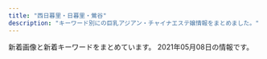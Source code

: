 ```yaml
---
title: "西日暮里・日暮里・鶯谷"
description: "キーワード別にの巨乳アジアン・チャイナエステ嬢情報をまとめました。"
---
```


新着画像と新着キーワードをまとめています。
2021年05月08日の情報です。

<DmmAffiliateIns />
<KeywordTable
  shops={
    [
    {
        "station": "JR\u9daf\u8c37\u99c5\u5317\u53e3",
        "url": "http://es-rlx.com/",
        "name": "\u5065\u7f8e\u5802",
        "keywords": {
            "C": 21
        },
        "img_links": [
            "http://es-rlx.com/staff/sakura/01mb.jpg",
            "http://es-rlx.com/staff/yuki/01.jpg",
            "http://es-rlx.com/staff/hana/01mb.jpg",
            "http://es-rlx.com/staff/mai/01.jpg",
            "http://es-rlx.com/i/files/homeimg.jpg",
            "http://es-rlx.com/img/ttl_rec.png",
            "http://es-rlx.com/img/ft_tel.png",
            "http://es-rlx.com/img/access/road01.jpg",
            "http://es-rlx.com/staff/minami/01mb.jpg",
            "http://es-rlx.com/pic/top2.jpg",
            "http://es-rlx.com/img/access/roaddm.png",
            "http://es-rlx.com/pic/head.png",
            "http://es-rlx.com/staff/minami/01.jpg",
            "http://es-rlx.com/img/ttl_tnew.png",
            "http://es-rlx.com/img/access/kanban.png",
            "http://es-rlx.com/staff/rumi/01mb.jpg",
            "http://es-rlx.com/img/ttl_staff.png",
            "http://es-rlx.com/img/access/road03.jpg",
            "http://es-rlx.com/img/access/road02.jpg",
            "http://es-rlx.com/pic/top3.jpg",
            "http://es-rlx.com/staff/yuki/01mb.jpg",
            "http://es-rlx.com/staff/mai/01mb.jpg",
            "http://es-rlx.com/staff/hana/01.jpg",
            "http://es-rlx.com/staff/sakura/01.jpg",
            "http://es-rlx.com/img/ttl_mobile.png",
            "http://es-rlx.com/pic/top1.jpg",
            "http://es-rlx.com/img/youtube.jpg",
            "http://es-rlx.com/img/access/road04.jpg",
            "http://es-rlx.com/staff/rumi/01.jpg"
        ]
    },
    {
        "url": "http://www.es-ms.work/",
        "name": "\u685c\u306e\u5bb6",
        "img_links": [
            "http://www.es-ms.work/images/tg.jpg",
            "http://www.es-ms.work/staff/kaya.jpg",
            "http://www.es-ms.work/images/int1.jpg",
            "http://www.es-ms.work/images/s1.png",
            "http://www.es-ms.work/images/sys.jpg",
            "http://www.es-ms.work/images/head.jpg",
            "http://www.es-ms.work/staff/sayuri.jpg",
            "http://www.es-ms.work/img/sayuri1.jpg",
            "http://www.es-ms.work/images/ac1.jpg",
            "http://www.es-ms.work/img/rina1.jpg",
            "http://www.es-ms.work/images/1.jpg",
            "http://www.es-ms.work/images/3.jpg",
            "http://www.es-ms.work/img/kaya1.jpg",
            "http://www.es-ms.work/images/rec1.jpg",
            "http://www.es-ms.work/images/rec2.jpg",
            "http://www.es-ms.work/staff/rina.jpg",
            "http://www.es-ms.work/images/int2.jpg",
            "http://www.es-ms.work/images/staff_t.jpg",
            "http://www.es-ms.work/images/news.jpg",
            "http://www.es-ms.work/images/2.jpg",
            "http://www.es-ms.work/images/interior_t.jpg"
        ],
        "keywords": {},
        "station": "JR\u9daf\u8c37\u99c5\u5317\u53e3"
    },
    {
        "keywords": {
            "C": 1,
            "87": 1,
            "84": 2,
            "E": 1,
            "D": 10,
            "86": 8,
            "85": 1
        },
        "url": "http://chou.ies.bz/",
        "name": "\u706f\u308a\u5c4b",
        "station": "JR\u897f\u65e5\u66ae\u91cc\u99c5",
        "img_links": [
            "http://chou.ies.bz/photos/sites/85/2020/12/2020121802483415.jpg",
            "http://chou.ies.bz/photos/sites/85/2020/12/2020120204150858.jpg",
            "http://chou.ies.bz/photos/sites/85/2019/07/2019070106330942.jpg",
            "http://chou.ies.bz/images/s_link.png",
            "http://chou.ies.bz/photos/sites/85/2020/10/2020100610383828.jpg",
            "http://chou.ies.bz/photos/sites/85/2019/07/2019070106340260.jpg",
            "http://chou.ies.bz/images/n1.jpg",
            "http://chou.ies.bz/images/mobile.png",
            "http://chou.ies.bz/images/top.png",
            "http://chou.ies.bz/images/s_news.png",
            "http://chou.ies.bz/photos/sites/85/2021/04/2021042710033582.jpg",
            "http://chou.ies.bz/photos/sites/85/2019/07/2019070106320474.jpg",
            "http://chou.ies.bz/photos/sites/85/2019/07/2019070106333414.jpg",
            "http://chou.ies.bz/photos/sites/85/2019/12/2019120602315853.jpg",
            "http://chou.ies.bz/photos/sites/85/2020/10/2020100610370157.jpg",
            "http://chou.ies.bz/images/n3.png",
            "http://chou.ies.bz/images/s_pick.png",
            "http://chou.ies.bz/images/s3.png",
            "http://chou.ies.bz/photos/sites/85/2020/12/2020120204265615.jpg",
            "http://chou.ies.bz/images/s1.png",
            "http://chou.ies.bz/photos/sites/85/2019/07/2019070509385227.jpg",
            "http://chou.ies.bz/images/s_staff.jpg",
            "http://chou.ies.bz/photos/sites/85/2019/06/2019062803491517.jpg"
        ]
    },
    {
        "url": "https://www.sofia-est.com/",
        "keywords": {
            "\u30c0\u30a4\u30ca\u30de\u30a4\u30c8": 1,
            "E": 1,
            "G": 2,
            "\u30bb\u30af\u30b7\u30fc": 39
        },
        "name": "\u30bd\u30d5\u30a3\u30a2",
        "img_links": [
            "https://www.sofia-est.com/img/girl/main/s92_1.jpg",
            "https://www.sofia-est.com/img/girl/thumb/s55_1.jpg",
            "https://www.sofia-est.com/img/material/mob_t1.jpg",
            "https://www.sofia-est.com/img/girl/list/s92_list.jpg",
            "https://www.sofia-est.com/img/girl/thumb/s81_5.jpg",
            "https://www.sofia-est.com/img/what/coupon202009.png",
            "https://www.sofia-est.com/img/material/photo7.jpg",
            "https://www.sofia-est.com/img/girl/list/s100_list.jpg",
            "https://www.sofia-est.com/img/material/noimg_m.jpg",
            "https://www.sofia-est.com/img/girl/pickup/pickup20191220093702.jpg",
            "https://www.sofia-est.com/img/girl/thumb/s81_3.jpg",
            "https://www.sofia-est.com/img/material/page8_subt1.png",
            "https://www.sofia-est.com/img/girl/thumb/s100_2.jpg",
            "https://www.sofia-est.com/img/girl/thumb/s81_2.jpg",
            "https://www.sofia-est.com/img/girl/thumb/s97_1.jpg",
            "https://www.sofia-est.com/img/material/page3_1_subt2.png",
            "https://www.sofia-est.com/img/material/mob_m3_rev1.jpg",
            "https://www.sofia-est.com/img/girl/main/s57_1.jpg",
            "https://www.sofia-est.com/img/girl/thumb/s99_2.jpg",
            "https://www.sofia-est.com/img/girl/mobilepickup/mobilepickup20200302124127.jpg",
            "https://www.sofia-est.com/img/material/pagetop_rollout.png",
            "https://www.sofia-est.com/img/girl/list/s111_list.jpg",
            "https://www.sofia-est.com/img/girl/list/s57_list.jpg",
            "https://www.sofia-est.com/img/girl/thumb/s97_2.jpg",
            "https://www.sofia-est.com/img/girl/pickup/pickup20191220093623.jpg",
            "https://www.sofia-est.com/img/material/mob_m5.jpg",
            "https://www.sofia-est.com/img/material/yakusoku.png",
            "https://www.sofia-est.com/img/girl/thumb/s89_1.jpg",
            "https://www.sofia-est.com/img/material/page2_subt1.png",
            "https://www.sofia-est.com/img/material/mob_m4.jpg",
            "https://www.sofia-est.com/img/girl/thumb/s81_1.jpg",
            "https://www.sofia-est.com/img/top/topslide20150918.jpg",
            "https://www.sofia-est.com/img/material/movie_left_yaji.png",
            "https://www.sofia-est.com/img/material/mob_t3.jpg",
            "https://www.sofia-est.com/img/girl/list/s55_list.jpg",
            "https://www.sofia-est.com/img/girl/main/s84_1.jpg",
            "https://www.sofia-est.com/img/material/page6_subt2.png",
            "https://www.sofia-est.com/img/girl/main/s94_1.jpg",
            "https://www.sofia-est.com/img/girl/thumb/s92_1.jpg",
            "https://www.sofia-est.com/img/material/gm2_rollout.png",
            "https://www.sofia-est.com/img/material/coursepoint_rev2.png",
            "https://www.sofia-est.com/img/material/page4_subt1.png",
            "https://www.sofia-est.com/img/material/iph.png",
            "https://www.sofia-est.com/img/girl/thumb/s100_1.jpg",
            "https://www.sofia-est.com/img/material/top_pickup.png",
            "https://www.sofia-est.com/img/girl/main/s55_1.jpg",
            "https://www.sofia-est.com/img/material/page7_subt1.png",
            "https://www.sofia-est.com/img/girl/main/s99_1.jpg",
            "https://www.sofia-est.com/img/top/topslide20141211.jpg",
            "https://www.sofia-est.com/img/material/page3_1_subt1.png",
            "https://www.sofia-est.com/img/material/photo8.jpg",
            "https://www.sofia-est.com/img/material/course_tanta1.png",
            "https://www.sofia-est.com/img/girl/main/s100_1.jpg",
            "https://www.sofia-est.com/img/material/top_kodawari.png",
            "https://www.sofia-est.com/img/material/top_newface.png",
            "https://www.sofia-est.com/img/girl/thumb/s108_1.jpg",
            "https://www.sofia-est.com/img/material/top_movie.png",
            "https://www.sofia-est.com/img/girl/main/s97_1.jpg",
            "https://www.sofia-est.com/img/material/page5_subt1.png",
            "https://www.sofia-est.com/img/material/phototxt.jpg",
            "https://www.sofia-est.com/img/material/photo1.jpg",
            "https://www.sofia-est.com/img/material/mob_t4.jpg",
            "https://www.sofia-est.com/img/girl/thumb/s94_1.jpg",
            "https://www.sofia-est.com/img/girl/thumb/s94_2.jpg",
            "https://www.sofia-est.com/img/material/movieicon.png",
            "https://www.sofia-est.com/img/girl/list/s94_list.jpg",
            "https://www.sofia-est.com/img/material/top_twitter.png",
            "https://www.sofia-est.com/img/girl/list/s99_list.jpg",
            "https://www.sofia-est.com/img/girl/thumb/s84_1.jpg",
            "https://www.sofia-est.com/img/material/photo5.jpg",
            "https://www.sofia-est.com/img/material/hosi5.png",
            "https://www.sofia-est.com/img/material/course_tanta2.png",
            "https://www.sofia-est.com/img/material/noimg_b.jpg",
            "https://www.sofia-est.com/img/material/mob_youtube.png",
            "https://www.sofia-est.com/img/material/top_infomation.png",
            "https://www.sofia-est.com/img/material/movie20141210.jpg",
            "https://www.sofia-est.com/img/material/mob_t5.jpg",
            "https://www.sofia-est.com/img/girl/thumb/s81_4.jpg",
            "https://www.sofia-est.com/img/material/top_camp.png",
            "https://www.sofia-est.com/img/girl/thumb/s89_2.jpg",
            "https://www.sofia-est.com/img/material/gm4_rollout.png",
            "https://www.sofia-est.com/img/material/mobileqr.png",
            "https://www.sofia-est.com/img/girl/list/s89_list.jpg",
            "https://www.sofia-est.com/img/material/photo6.jpg",
            "https://www.sofia-est.com/img/material/noimg_thumb.jpg",
            "https://www.sofia-est.com/img/material/sd_rt_btn.png",
            "https://www.sofia-est.com/img/girl/thumb/s92_2.jpg",
            "https://www.sofia-est.com/img/girl/pickup/pickup20190509222453.jpg",
            "https://www.sofia-est.com/img/material/page3_subt1.png",
            "https://www.sofia-est.com/img/material/page6_subt3.png",
            "https://www.sofia-est.com/img/banner/koko_120x60.png",
            "https://www.sofia-est.com/img/material/courseoption_rev1.png",
            "https://www.sofia-est.com/img/material/gm6_rollout.png",
            "https://www.sofia-est.com/img/material/mob_t2.jpg",
            "https://www.sofia-est.com/img/girl/main/s89_1.jpg",
            "https://www.sofia-est.com/img/material/gm1_rollout.png",
            "https://www.sofia-est.com/img/girl/thumb/s56_1.jpg",
            "https://www.sofia-est.com/img/material/photo3.jpg",
            "https://www.sofia-est.com/img/girl/main/s81_1.jpg",
            "https://www.sofia-est.com/img/top/topslide20141210.jpg",
            "https://www.sofia-est.com/img/material/photo4.jpg",
            "https://www.sofia-est.com/img/material/mob_m1_rev1.jpg",
            "https://www.sofia-est.com/img/girl/list/s97_list.jpg",
            "https://www.sofia-est.com/img/material/gm3_rollout.png",
            "https://www.sofia-est.com/img/girl/main/s108_1.jpg",
            "https://www.sofia-est.com/img/girl/thumb/s55_3.jpg",
            "https://www.sofia-est.com/img/material/page5_subt2.png",
            "https://www.sofia-est.com/img/material/mob_m2_rev1.jpg",
            "https://www.sofia-est.com/img/material/photobig.jpg",
            "https://www.sofia-est.com/img/material/top_about.png",
            "https://www.sofia-est.com/img/girl/pickup/pickup20200111122329.jpg",
            "https://www.sofia-est.com/img/material/page8_subt2.png",
            "https://www.sofia-est.com/img/girl/thumb/s57_1.jpg",
            "https://www.sofia-est.com/img/girl/thumb/s99_1.jpg",
            "https://www.sofia-est.com/img/girl/thumb/s55_2.jpg",
            "https://www.sofia-est.com/img/material/gm5_rollout.png",
            "https://www.sofia-est.com/img/material/top_news.png",
            "https://www.sofia-est.com/img/material/top_kodawariimg1.jpg",
            "https://www.sofia-est.com/img/girl/list/s84_list.jpg",
            "https://www.sofia-est.com/img/material/photo2.jpg",
            "https://www.sofia-est.com/img/girl/list/s108_list.jpg",
            "https://www.sofia-est.com/img/material/page4_subt2.png",
            "https://www.sofia-est.com/img/material/movie_right_yaji.png",
            "https://www.sofia-est.com/img/girl/list/s56_list.jpg",
            "https://www.sofia-est.com/img/girl/thumb/s84_2.jpg",
            "https://www.sofia-est.com/img/material/doublecourse_rev1.png",
            "https://www.sofia-est.com/img/girl/list/s81_list.jpg",
            "https://www.sofia-est.com/img/material/page6_subt1.png"
        ],
        "station": "JR\u65e5\u66ae\u91cc\u99c5\u5357\u53e3"
    },
    {
        "name": "\u672a\u6765",
        "keywords": {},
        "station": "\u65e5\u66ae\u91cc\u99c5\u6771\u53e3",
        "url": "http://www.relax-mirai.info/",
        "img_links": [
            "http://www.relax-mirai.info/images/info02.jpg",
            "http://www.relax-mirai.info/gals/aki1.jpg",
            "http://www.relax-mirai.info/images/m04.jpg",
            "http://www.relax-mirai.info/images/qr.jpg",
            "http://www.relax-mirai.info/images/sayuri1.jpg",
            "http://www.relax-mirai.info/images/info01.jpg",
            "http://www.relax-mirai.info/gals/emi1.jpg",
            "http://www.relax-mirai.info/images/risa1.jpg",
            "http://www.relax-mirai.info/gals/risa1.jpg",
            "http://www.relax-mirai.info/i/120/sayuri1.jpg",
            "http://www.relax-mirai.info/i/images/momo1.jpg",
            "http://www.relax-mirai.info/i/images/sayuri1.jpg",
            "http://www.relax-mirai.info/images/m03.jpg",
            "http://www.relax-mirai.info/images/m02.jpg",
            "http://www.relax-mirai.info/gals/kaka1.jpg",
            "http://www.relax-mirai.info/images/momo1.jpg"
        ]
    },
    {
        "station": "JR\u65e5\u66ae\u91cc\u99c5\u6771\u53e3",
        "url": "http://esthe-aroma.red/",
        "name": "\u548c\u5408 \u308f\u3054\u3046",
        "img_links": [
            "http://esthe-aroma.red/images/cg10.jpg",
            "http://esthe-aroma.red/images/r4.jpg",
            "http://esthe-aroma.red/images/cg01.jpg",
            "http://esthe-aroma.red/images/sruru.jpg",
            "http://esthe-aroma.red/images/r2.jpg",
            "http://esthe-aroma.red/images/rec.png",
            "http://esthe-aroma.red/images/news.png",
            "http://esthe-aroma.red/images/cg09.jpg",
            "http://esthe-aroma.red/link/menlog.jpg",
            "http://esthe-aroma.red/images/kan.jpg",
            "http://esthe-aroma.red/images/precau.png",
            "http://esthe-aroma.red/images/cg06.jpg",
            "http://esthe-aroma.red/images/cg04.jpg",
            "http://esthe-aroma.red/images/staff_s.png",
            "http://esthe-aroma.red/images/evetop.png",
            "http://esthe-aroma.red/images/cg02.jpg",
            "http://esthe-aroma.red/images/r3.jpg",
            "http://esthe-aroma.red/images/cg07.jpg",
            "http://esthe-aroma.red/images/cg08.jpg",
            "http://esthe-aroma.red/images/imm.jpg",
            "http://esthe-aroma.red/images/cg03.jpg",
            "http://esthe-aroma.red/images/top.png",
            "http://esthe-aroma.red/images/r1.jpg"
        ],
        "keywords": {
            "E": 1,
            "D": 8,
            "86": 9
        }
    },
    {
        "keywords": {
            "94": 3,
            "F": 3,
            "E": 6,
            "C": 19,
            "D": 47,
            "85": 15,
            "86": 19
        },
        "station": "JR\u65e5\u66ae\u91cc\u99c5\u5357\u53e3",
        "img_links": [
            "http://www.mac-riraku106.xyz/uploads/200501/1-200501125300127.jpg",
            "http://www.mac-riraku106.xyz/uploads/190926/1-1Z926131T2408.jpg",
            "http://www.mac-riraku106.xyz/uploads/200501/1-200501145002a7.jpg",
            "http://www.mac-riraku106.xyz/uploads/190906/1-1ZZ6125225A4.jpg",
            "http://www.mac-riraku106.xyz/uploads/200801/1-200P1110631926.jpg",
            "http://www.mac-riraku106.xyz/uploads/200608/1-20060Q0251EY.jpg",
            "http://www.mac-riraku106.xyz/uploads/191106/1-191106092T0531.jpg",
            "http://www.mac-riraku106.xyz/static/picture/top-img01.png",
            "http://www.mac-riraku106.xyz/uploads/191209/1-191209123459153.jpg",
            "http://www.mac-riraku106.xyz/static/picture/top-img09.png",
            "http://www.mac-riraku106.xyz/uploads/190723/25-1.jpg",
            "http://www.mac-riraku106.xyz/uploads/191128/1-19112Q3102OP.jpg",
            "http://www.mac-riraku106.xyz/uploads/190723/33-1.jpg",
            "http://www.mac-riraku106.xyz/uploads/191128/1-19112Q31009521.jpg",
            "http://www.mac-riraku106.xyz/uploads/190723/23-3.jpg",
            "http://www.mac-riraku106.xyz/uploads/200310/1-20031013091I08.jpg",
            "http://www.mac-riraku106.xyz/uploads/200501/1-200501144951148.jpg",
            "http://www.mac-riraku106.xyz/uploads/190723/34-1.jpg",
            "http://www.mac-riraku106.xyz/uploads/191008/1-19100Q5451M20.jpg",
            "http://www.mac-riraku106.xyz/uploads/200501/1-200501125251121.jpg",
            "http://www.mac-riraku106.xyz/uploads/200801/1-200P1110A4M2.jpg",
            "http://www.mac-riraku106.xyz/uploads/190723/21-1.jpg",
            "http://www.mac-riraku106.xyz/uploads/191128/1-19112Q3111UF.jpg",
            "http://www.mac-riraku106.xyz/uploads/190826/1-1ZR6144611E0.jpg",
            "http://www.mac-riraku106.xyz/uploads/190723/23-2.jpg",
            "http://www.mac-riraku106.xyz/uploads/190826/1-1ZR614462Qa.jpg",
            "http://www.mac-riraku106.xyz/static/picture/1.jpg",
            "http://www.mac-riraku106.xyz/uploads/191106/1-191106092J62Y.jpg",
            "http://www.mac-riraku106.xyz/uploads/191209/1-1912091229204E.jpg",
            "http://www.mac-riraku106.xyz/uploads/200801/1-200P1110412514.jpg",
            "http://www.mac-riraku106.xyz/static/picture/top-img03.png",
            "http://www.mac-riraku106.xyz/static/picture/michi02.png",
            "http://www.mac-riraku106.xyz/uploads/190926/1-1Z926131R6102.jpg",
            "http://www.mac-riraku106.xyz/uploads/200501/1-200501125150516.jpg",
            "http://www.mac-riraku106.xyz/static/picture/michi01.png",
            "http://www.mac-riraku106.xyz/uploads/200325/1-2003251H312V4.jpg",
            "http://www.mac-riraku106.xyz/uploads/190723/10-2.jpg",
            "http://www.mac-riraku106.xyz/static/picture/top-img02.png",
            "http://www.mac-riraku106.xyz/uploads/200501/1-200501125159161.jpg",
            "http://www.mac-riraku106.xyz/uploads/191008/1-19100Q5453V63.jpg",
            "http://www.mac-riraku106.xyz/uploads/191209/1-191209122ZY50.jpg",
            "http://www.mac-riraku106.xyz/uploads/190723/1-1.jpg",
            "http://www.mac-riraku106.xyz/uploads/200608/1-20060Q02506204.jpg",
            "http://www.mac-riraku106.xyz/uploads/200317/1-20031G4420c38.jpg",
            "http://www.mac-riraku106.xyz/uploads/190906/1-1ZZ612503C39.jpg",
            "http://www.mac-riraku106.xyz/uploads/191219/1-191219124141563.jpg",
            "http://www.mac-riraku106.xyz/uploads/200818/1-200QQ55415J4.jpg",
            "http://www.mac-riraku106.xyz/uploads/200317/1-20031G44235R7.jpg",
            "http://www.mac-riraku106.xyz/uploads/200325/1-2003251H340B9.jpg",
            "http://www.mac-riraku106.xyz/uploads/200818/1-200QQ554231G.jpg",
            "http://www.mac-riraku106.xyz/uploads/190723/1-2.jpg",
            "http://www.mac-riraku106.xyz/static/picture/2.jpg",
            "http://www.mac-riraku106.xyz/static/picture/call.png",
            "http://www.mac-riraku106.xyz/uploads/190723/10-1.jpg",
            "http://www.mac-riraku106.xyz/uploads/190723/30-1.jpg",
            "http://www.mac-riraku106.xyz/uploads/200317/1-20031G44220J0.jpg",
            "http://www.mac-riraku106.xyz/uploads/200501/1-200501145011C2.jpg",
            "http://www.mac-riraku106.xyz/uploads/191219/1-19121912423J29.jpg",
            "http://www.mac-riraku106.xyz/uploads/200310/1-200310130Z0421.jpg",
            "http://www.mac-riraku106.xyz/static/picture/tel.png",
            "http://www.mac-riraku106.xyz/uploads/200310/1-200310130925920.jpg",
            "http://www.mac-riraku106.xyz/uploads/200818/1-200QQ5535E92.jpg",
            "http://www.mac-riraku106.xyz/uploads/190723/23-1.jpg",
            "http://www.mac-riraku106.xyz/uploads/191106/1-191106092S0357.jpg"
        ],
        "name": "\u306f\u305f\u3061",
        "url": "http://www.mac-riraku106.xyz/"
    },
    {
        "name": "\u30ed\u30fc\u30ba",
        "url": "http://minopom.xyz/",
        "img_links": [
            "http://www.minopom.xyz/picture/head.jpg",
            "http://minopom.xyz/picture/room1.jpg",
            "http://www.minopom.xyz/uploads/allimg/210410/1-210410145204C9.jpg",
            "http://minopom.xyz/uploads/allimg/210410/1-210410145124148.jpg",
            "http://minopom.xyz/uploads/allimg/210410/1-210410144U4934.jpg",
            "http://minopom.xyz/uploads/210419/1-21041914162C16.jpg",
            "http://minopom.xyz/uploads/210406/1-2104061433121E.jpg",
            "http://minopom.xyz/uploads/210406/1-210406143244C2.jpg",
            "http://www.minopom.xyz/uploads/allimg/210410/1-210410144U4934.jpg",
            "http://minopom.xyz/uploads/allimg/210406/1-21040614313L45.jpg",
            "http://minopom.xyz/uploads/allimg/210410/1-2104101450455A.jpg",
            "http://minopom.xyz/picture/totop_04.png",
            "http://minopom.xyz/picture/room3.jpg",
            "http://minopom.xyz/uploads/allimg/210410/1-21041014450GC.jpg",
            "http://minopom.xyz/uploads/210430/1-2104301Q63S18.jpg",
            "http://minopom.xyz/uploads/allimg/210410/1-21041014413S64.jpg",
            "http://minopom.xyz/uploads/allimg/210410/1-210410144323118.jpg",
            "http://www.minopom.xyz/uploads/allimg/210406/1-21040614313L45.jpg",
            "http://www.minopom.xyz/uploads/allimg/210410/1-210410144323118.jpg",
            "http://minopom.xyz/uploads/allimg/210410/1-210410144PY50.jpg",
            "http://www.minopom.xyz/picture/img.site-builder.jpg",
            "http://www.minopom.xyz/uploads/allimg/210410/1-2104101450455A.jpg",
            "http://minopom.xyz/picture/img.site-builder.jpg",
            "http://minopom.xyz/uploads/allimg/210410/1-21041014500NX.jpg",
            "http://www.minopom.xyz/uploads/allimg/210410/1-21041014500NX.jpg",
            "http://www.minopom.xyz/picture/totop_04.png",
            "http://minopom.xyz/uploads/allimg/210410/1-210410145204C9.jpg",
            "http://minopom.xyz/picture/head.jpg",
            "http://minopom.xyz/picture/room2.jpg",
            "http://www.minopom.xyz/uploads/allimg/210410/1-210410145124148.jpg",
            "http://minopom.xyz/uploads/210406/1-210406143111G0.jpg",
            "http://www.minopom.xyz/uploads/allimg/210410/1-210410144PY50.jpg"
        ],
        "keywords": {
            "\u4e73": 3
        },
        "station": "JR\u7530\u7aef\u99c5"
    },
    {
        "station": "JR\u65e5\u66ae\u91cc\u99c5\u6771\u53e3",
        "url": "http://es-minami.com/",
        "name": "\u307f\u306a\u307f",
        "keywords": {},
        "img_links": [
            "http://www.es-minami.com/img/nana1.jpg",
            "http://www.es-minami.com/images/nana1.jpg",
            "http://www.es-minami.com/images/yuki1.jpg",
            "http://es-minami.com/gals/yuki1.jpg",
            "http://www.es-minami.com/images/pick_staff6.jpg",
            "http://es-minami.com/img/yuki1.jpg",
            "http://www.es-minami.com/gals/sayuri1.jpg",
            "http://www.es-minami.com/gals/rika1.jpg",
            "http://es-minami.com/images/sayuri1.jpg",
            "http://es-minami.com/gals/mika1.jpg",
            "http://es-minami.com/images/riri1.jpg",
            "http://www.es-minami.com/img/mika1.jpg",
            "http://es-minami.com/images/mobole.png",
            "http://www.es-minami.com/images/news.png",
            "http://www.es-minami.com/img/mika2.jpg",
            "http://es-minami.com/gals/nana1.jpg",
            "http://es-minami.com/gals/sayuri2.jpg",
            "http://es-minami.com/gals/mika2.jpg",
            "http://www.es-minami.com/img/sayuri2.jpg",
            "http://www.es-minami.com/images/sayuri1.jpg",
            "http://es-minami.com/images/sayuri2.jpg",
            "http://es-minami.com/images/mika2.jpg",
            "http://es-minami.com/images/nana1.jpg",
            "http://www.es-minami.com/gals/yuki1.jpg",
            "http://es-minami.com/images/staff-bar.png",
            "http://es-minami.com/img/sayuri2.jpg",
            "http://es-minami.com/images/pick_staff6.jpg",
            "http://www.es-minami.com/gals/nana1.jpg",
            "http://es-minami.com/gals/rika1.jpg",
            "http://es-minami.com/img/nana1.jpg",
            "http://es-minami.com/images/news.png",
            "http://www.es-minami.com/gals/sayuri2.jpg",
            "http://es-minami.com/images/rika1.jpg",
            "http://es-minami.com/img/sayuri1.jpg",
            "http://es-minami.com/images/yuki1.jpg",
            "http://www.es-minami.com/images/rika1.jpg",
            "http://es-minami.com/gals/sakura1.jpg",
            "http://www.es-minami.com/gals/mika1.jpg",
            "http://es-minami.com/img/mika1.jpg",
            "http://www.es-minami.com/images/staff-bar.png",
            "http://www.es-minami.com/images/mika2.jpg",
            "http://www.es-minami.com/img/riri1.jpg",
            "http://www.es-minami.com/img/sayuri1.jpg",
            "http://www.es-minami.com/img/yuki1.jpg",
            "http://es-minami.com/img/mika2.jpg",
            "http://es-minami.com/gals/sayuri1.jpg",
            "http://www.es-minami.com/gals/mika2.jpg",
            "http://www.es-minami.com/images/mika1.jpg",
            "http://www.es-minami.com/images/sayuri2.jpg",
            "http://www.es-minami.com/images/mobole.png",
            "http://es-minami.com/gals/riri1.jpg",
            "http://www.es-minami.com/images/riri1.jpg",
            "http://www.es-minami.com/gals/sakura1.jpg",
            "http://es-minami.com/images/mika1.jpg",
            "http://www.es-minami.com/gals/riri1.jpg",
            "http://es-minami.com/img/riri1.jpg"
        ]
    },
    {
        "name": "\u5fc3\u7f8e",
        "img_links": [
            "http://www.ai-lian.work/images/3.jpg",
            "http://www.ai-lian.work/img/aya1.jpg",
            "http://www.ai-lian.work/img/yui1.jpg",
            "http://www.ai-lian.work/images/int1.jpg",
            "http://www.ai-lian.work/images/tel.jpg",
            "http://www.ai-lian.work/images/head.jpg",
            "http://www.ai-lian.work/images/line.png",
            "http://www.ai-lian.work/images/staff_t.jpg",
            "http://www.ai-lian.work/img/saya1.jpg",
            "http://www.ai-lian.work/images/2.jpg",
            "http://www.ai-lian.work/images/interior_t.jpg",
            "http://www.ai-lian.work/images/ta.jpg",
            "http://www.ai-lian.work/images/sys1.jpg",
            "http://www.ai-lian.work/images/news.jpg",
            "http://www.ai-lian.work/images/int2.jpg",
            "http://www.ai-lian.work/images/1.jpg",
            "http://www.ai-lian.work/images/rec1.jpg",
            "http://www.ai-lian.work/images/mobile.jpg"
        ],
        "station": "JR\u9daf\u8c37\u99c5\u5317\u53e3",
        "url": "http://www.ai-lian.work/",
        "keywords": {}
    },
    {
        "name": "\u3082\u307f\u306e\u6728",
        "url": "https://mominoki.tyo.ac/",
        "station": "\u753a\u5c4b\u99c51\u756a\u51fa\u53e3",
        "img_links": [
            "https://mominoki.tyo.ac/images/themes/pink/mobile.jpg",
            "https://mominoki.tyo.ac/images/themes/pink/s_link.png",
            "https://mominoki.tyo.ac/images/themes/pink/s_news.png",
            "https://mominoki.tyo.ac/images/themes/pink/line.png",
            "https://mominoki.tyo.ac/photos/sites/41/2020/09/2020092804344750.jpg",
            "https://mominoki.tyo.ac/images/room3.jpg",
            "https://mominoki.tyo.ac/images/themes/pink/s_newface.png",
            "https://mominoki.tyo.ac/images/themes/pink/no2.png",
            "https://mominoki.tyo.ac/photos/sites/41/2020/09/2020092810535583.jpg",
            "https://mominoki.tyo.ac/photos/sites/41/2021/03/202103150747058.jpg",
            "https://mominoki.tyo.ac/photos/sites/41/2020/09/2020092804344656.jpg",
            "https://mominoki.tyo.ac/photos/sites/41/2020/09/2020092801595154.jpg",
            "https://mominoki.tyo.ac/photos/sites/41/2021/03/202103150746598.jpg",
            "https://mominoki.tyo.ac/images/room4.jpg",
            "https://mominoki.tyo.ac/images/room1.jpg",
            "https://mominoki.tyo.ac/images/themes/pink/no1.png",
            "https://mominoki.tyo.ac/images/themes/pink/s_staff.png",
            "https://mominoki.tyo.ac/photos/sites/41/2020/09/2020092804344859.jpg",
            "https://mominoki.tyo.ac/images/themes/pink/r3.jpg",
            "https://mominoki.tyo.ac/photos/sites/41/2020/11/2020111401222038.jpg",
            "https://mominoki.tyo.ac/images/room2.jpg",
            "https://mominoki.tyo.ac/images/themes/pink/s_pickup.png",
            "https://mominoki.tyo.ac/images/themes/pink/s_ranking.png"
        ],
        "keywords": {
            "87": 8,
            "D": 24,
            "C": 15,
            "83": 4,
            "E": 4,
            "86": 4,
            "85": 12
        }
    },
    {
        "name": "\u6e29\u99a8\u6e2f-\u304a\u3093\u304d\u3087\u3046\u3053\u3046-",
        "keywords": {
            "87": 3,
            "C": 13,
            "86": 3,
            "88": 6
        },
        "url": "http://onkyoukou.tyo.cm/",
        "img_links": [
            "http://onkyoukou.tyo.cm/images/nbj3.jpg",
            "http://onkyoukou.tyo.cm/photos/sites/88/2017/03/staff4.jpg",
            "http://onkyoukou.tyo.cm/images/acc2.jpg",
            "http://onkyoukou.tyo.cm/photos/sites/88/2017/03/staff2.jpg",
            "http://onkyoukou.tyo.cm/images/n1.jpg",
            "http://onkyoukou.tyo.cm/images/face_bj.jpg",
            "http://onkyoukou.tyo.cm/photos/sites/88/2017/03/staff1.jpg",
            "http://onkyoukou.tyo.cm/images/face_bj3.jpg",
            "http://onkyoukou.tyo.cm/images/n3.jpg",
            "http://onkyoukou.tyo.cm/images/s_pick.jpg",
            "http://onkyoukou.tyo.cm/images/acc3.jpg",
            "http://onkyoukou.tyo.cm/images/s_link.jpg",
            "http://onkyoukou.tyo.cm/images/s_news.jpg",
            "http://onkyoukou.tyo.cm/images/mobile.jpg",
            "http://onkyoukou.tyo.cm/images/s_staff.jpg",
            "http://onkyoukou.tyo.cm/images/top.png",
            "http://onkyoukou.tyo.cm/photos/sites/88/2020/03/2020030111163079.jpg",
            "http://onkyoukou.tyo.cm/images/acc1.jpg",
            "http://onkyoukou.tyo.cm/images/nbj1.jpg",
            "http://onkyoukou.tyo.cm/images/s_mobile.jpg",
            "http://onkyoukou.tyo.cm/images/s_staff1.jpg",
            "http://onkyoukou.tyo.cm/images/line.jpg",
            "http://onkyoukou.tyo.cm/images/s_face.jpg"
        ],
        "station": "JR\u897f\u65e5\u66ae\u91cc\u99c5"
    },
    {
        "url": "http://www.en-nippori.net/",
        "keywords": {
            "C": 6
        },
        "img_links": [
            "http://www.en-nippori.net/image/therapist/01.jpg",
            "http://www.en-nippori.net/image/therapist/04.jpg",
            "http://www.en-nippori.net/image/mainparts/images/navi01_05.jpg",
            "http://www.en-nippori.net/image/therapist/02.jpg",
            "http://www.en-nippori.net/image/therapist/03.jpg",
            "http://www.en-nippori.net/image/mainparts/images/navi01_03.jpg",
            "http://www.en-nippori.net/image/mainparts/main.jpg",
            "http://www.en-nippori.net/image/mainparts/images/navi01_04.jpg",
            "http://www.en-nippori.net/image/mainparts/images/navi01_07.jpg",
            "http://www.en-nippori.net/image/index/top.jpg",
            "http://www.en-nippori.net/image/therapist/06.jpg",
            "http://www.en-nippori.net/image/mainparts/images/navi01_06.jpg",
            "http://www.en-nippori.net/image/mainparts/images/navi01_02.jpg"
        ],
        "name": "\u7e01",
        "station": "JR\u65e5\u66ae\u91cc\u99c5\u6771\u53e3"
    },
    {
        "name": "\u3075\u308f\u3075\u308f",
        "keywords": {
            "87": 12,
            "D": 12,
            "86": 12,
            "83": 36,
            "E": 12,
            "C": 36
        },
        "url": "http://flowerscent.este.work/",
        "img_links": [
            "http://flowerscent.este.work/2/uploadimg/1600260826.jpg",
            "http://flowerscent.este.work/2/uploadimg/1599833697.jpg",
            "http://flowerscent.este.work/head_1_4691_1553674270167089.png",
            "http://flowerscent.este.work/head_3_4691_1556258938113847.png",
            "http://flowerscent.este.work/head_2_4691_1553674270815382.png"
        ],
        "station": "JR\u897f\u65e5\u66ae\u91cc\u99c5"
    },
    {
        "station": "JR\u9daf\u8c37\u99c5\u5317\u53e3",
        "url": "http://lapis.tyo.cm/",
        "img_links": [
            "http://lapis.tyo.cm/photos/sites/75/2021/01/2021010407562324.jpg",
            "http://lapis.tyo.cm/images/mobile.jpg",
            "http://lapis.tyo.cm/images/nbj3.jpg",
            "http://lapis.tyo.cm/images/s_link.jpg",
            "http://lapis.tyo.cm/images/s_blog.jpg",
            "http://lapis.tyo.cm/images/top.png",
            "http://lapis.tyo.cm/images/s_pick.jpg",
            "http://lapis.tyo.cm/images/s_staff.jpg",
            "http://lapis.tyo.cm/images/nbj1.jpg",
            "http://lapis.tyo.cm/photos/sites/75/2021/01/2021010407562290.jpg",
            "http://lapis.tyo.cm/images/pick_bj3.jpg",
            "http://lapis.tyo.cm/images/s_face.jpg",
            "http://lapis.tyo.cm/images/new.jpg",
            "http://lapis.tyo.cm/photos/sites/75/2021/01/2021010407562482.jpg",
            "http://lapis.tyo.cm/images/pick_bj1.jpg",
            "http://lapis.tyo.cm/photos/sites/75/2021/01/2021010407562697.jpg"
        ],
        "name": "\u30e9\u30d4\u30b9",
        "keywords": {
            "86": 8,
            "87": 4,
            "D": 16,
            "83": 4
        }
    },
    {
        "url": "http://momo.tyo.cm/",
        "name": "\u6843",
        "keywords": {
            "D": 20,
            "85": 5,
            "86": 15
        },
        "station": "JR\u65e5\u66ae\u91cc\u99c5\u5357\u53e3",
        "img_links": [
            "http://momo.tyo.cm/images/border02.png",
            "http://momo.tyo.cm/images/top_slider01.jpg",
            "http://momo.tyo.cm/images/tit_staff.png",
            "http://momo.tyo.cm/images/tit01.png",
            "http://momo.tyo.cm/images/tit05.png",
            "http://momo.tyo.cm/images/nav_link03.png",
            "http://momo.tyo.cm/images/nav_link05.png",
            "http://momo.tyo.cm/photos/sites/53/2021/02/2021021607405658.jpg",
            "http://momo.tyo.cm/images/tit_com05.png",
            "http://momo.tyo.cm/images/nav_link01.png",
            "http://momo.tyo.cm/images/news.png",
            "http://momo.tyo.cm/images/tit02.png",
            "http://momo.tyo.cm/images/tit_com04.png",
            "http://momo.tyo.cm/images/pagetop.png",
            "http://momo.tyo.cm/images/tit_com02.png",
            "http://momo.tyo.cm/photos/sites/53/2021/02/2021021607405882.jpg",
            "http://momo.tyo.cm/images/tit_link01.png",
            "http://momo.tyo.cm/images/top_slider02.jpg",
            "http://momo.tyo.cm/images/nav_link06.png",
            "http://momo.tyo.cm/images/tit04.png",
            "http://momo.tyo.cm/photos/sites/53/2021/02/2021021607405730.jpg",
            "http://momo.tyo.cm/images/tit03.png",
            "http://momo.tyo.cm/images/bg_pick.png",
            "http://momo.tyo.cm/photos/sites/53/2021/02/2021021607405578.jpg",
            "http://momo.tyo.cm/images/tit_com01.png",
            "http://momo.tyo.cm/images/tit_com.png",
            "http://momo.tyo.cm/images/tit_com03.png",
            "http://momo.tyo.cm/images/border01.png",
            "http://momo.tyo.cm/images/nav_link02.png",
            "http://momo.tyo.cm/images/nav_link04.png"
        ]
    }
]
}
/>
<DmmAffiliateScript />

